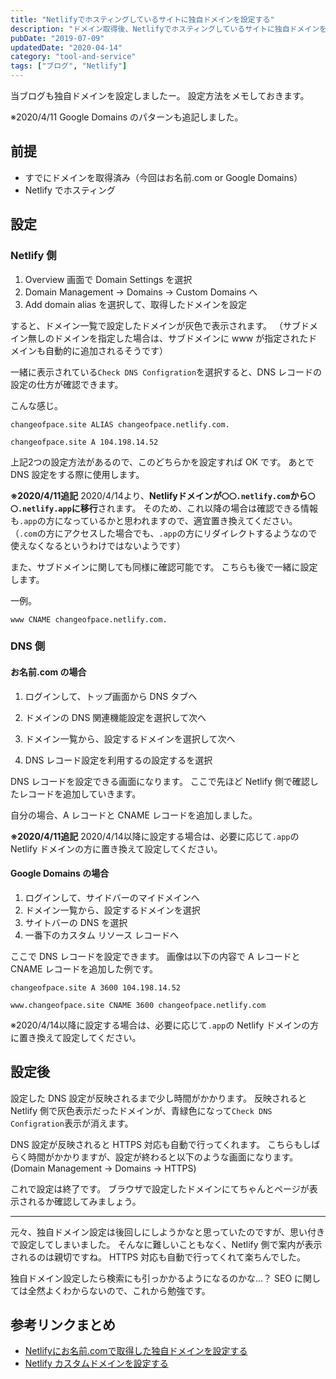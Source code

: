 ```yaml
---
title: "Netlifyでホスティングしているサイトに独自ドメインを設定する"
description: "ドメイン取得後、Netlifyでホスティングしているサイトに独自ドメインを設定する手順"
pubDate: "2019-07-09"
updatedDate: "2020-04-14"
category: "tool-and-service"
tags: ["ブログ", "Netlify"]
---
```


当ブログも独自ドメインを設定しましたー。
設定方法をメモしておきます。

※2020/4/11 Google Domains のパターンも追記しました。


## 前提
- すでにドメインを取得済み（今回はお名前.com or Google Domains）
- Netlify でホスティング

## 設定
### Netlify 側
1. Overview 画面で Domain Settings を選択
2. Domain Management → Domains → Custom Domains へ
3. Add domain alias を選択して、取得したドメインを設定

すると、ドメイン一覧で設定したドメインが灰色で表示されます。
（サブドメイン無しのドメインを指定した場合は、サブドメインに www が指定されたドメインも自動的に追加されるそうです）

一緒に表示されている`Check DNS Configration`を選択すると、DNS レコードの設定の仕方が確認できます。

こんな感じ。
```
changeofpace.site ALIAS changeofpace.netlify.com.

changeofpace.site A 104.198.14.52
```
上記2つの設定方法があるので、このどちらかを設定すれば OK です。
あとで DNS 設定をする際に使用します。

**※2020/4/11追記**
2020/4/14より、**Netlifyドメインが`〇〇.netlify.com`から`〇〇.netlify.app`に移行**されます。
そのため、これ以降の場合は確認できる情報も`.app`の方になっているかと思われますので、適宜置き換えてください。
（`.com`の方にアクセスした場合でも、`.app`の方にリダイレクトするようなので使えなくなるというわけではないようです）

また、サブドメインに関しても同様に確認可能です。
こちらも後で一緒に設定します。

一例。
```
www CNAME changeofpace.netlify.com.
```

### DNS 側
#### お名前.com の場合
1. ログインして、トップ画面から DNS タブへ

2. ドメインの DNS 関連機能設定を選択して次へ

3. ドメイン一覧から、設定するドメインを選択して次へ
<ImageWrapper className="w-[80%]" src="screenshots/2019/custom-domain/domain-list.png" alt="お名前.comでのドメイン一覧" />

4. DNS レコード設定を利用するの設定するを選択
<ImageWrapper className="w-[80%]" src="screenshots/2019/custom-domain/domain-setting.png" alt="お名前.comのドメイン設定画面" />

DNS レコードを設定できる画面になります。
ここで先ほど Netlify 側で確認したレコードを追加していきます。

自分の場合、A レコードと CNAME レコードを追加しました。
<ImageWrapper className="w-[80%]" src="screenshots/2019/custom-domain/setting-domain-list.png" alt="お名前.comで設定したレコード一覧" />

**※2020/4/11追記**
2020/4/14以降に設定する場合は、必要に応じて`.app`の Netlify ドメインの方に置き換えて設定してください。

#### Google Domains の場合
1. ログインして、サイドバーのマイドメインへ
2. ドメイン一覧から、設定するドメインを選択
3. サイトバーの DNS を選択
4. 一番下のカスタム リソース レコードへ

ここで DNS レコードを設定できます。
画像は以下の内容で A レコードと CNAME レコードを追加した例です。

```
changeofpace.site A 3600 104.198.14.52

www.changeofpace.site CNAME 3600 changeofpace.netlify.com
```

<ImageWrapper className="w-[80%]" src="screenshots/2019/custom-domain/custom-resource.png" alt="Google Domainsで設定したレコード一覧" />

※2020/4/14以降に設定する場合は、必要に応じて`.app`の Netlify ドメインの方に置き換えて設定してください。

## 設定後
設定した DNS 設定が反映されるまで少し時間がかかります。
反映されると Netlify 側で灰色表示だったドメインが、青緑色になって`Check DNS Configration`表示が消えます。
<ImageWrapper className="w-[80%]" src="screenshots/2019/custom-domain/netlify-setting-domain.png" alt="Netlifyで設定したドメイン" />

DNS 設定が反映されると HTTPS 対応も自動で行ってくれます。
こちらもしばらく時間がかかりますが、設定が終わると以下のような画面になります。
(Domain Management → Domains → HTTPS)
<ImageWrapper className="w-[80%]" src="screenshots/2019/custom-domain/netlify-https.png" alt="NetlifyのHTTPS対応画面" />

これで設定は終了です。
ブラウザで設定したドメインにてちゃんとページが表示されるか確認してみましょう。

---

元々、独自ドメイン設定は後回しにしようかなと思っていたのですが、思い付きで設定してしまいました。
そんなに難しいこともなく、Netlify 側で案内が表示されるのは親切ですね。
HTTPS 対応も自動で行ってくれて楽ちんでした。

独自ドメイン設定したら検索にも引っかかるようになるのかな...？
SEO に関しては全然よくわからないので、これから勉強です。

## 参考リンクまとめ
- [Netlifyにお名前.comで取得した独自ドメインを設定する](https://qiita.com/don-bu-rakko/items/8eb30c7e9a3f9531ba16)
- [Netlify カスタムドメインを設定する](https://qiita.com/NaokiIshimura/items/64e060ccc244e38d0c15)

